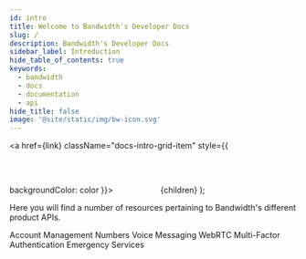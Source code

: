 ---
id: intro
title: Welcome to Bandwidth's Developer Docs
slug: /
description: Bandwidth's Developer Docs
sidebar_label: Introduction
hide_table_of_contents: true
keywords:
  - bandwidth
  - docs
  - documentation
  - api
hide_title: false
image: '@site/static/img/bw-icon.svg'
---


  <a href={link} className="docs-intro-grid-item" style={{
          backgroundColor: color
      }}>
      <Svg width='75px' height='75px' />
      <span className="docs-intro-grid-item-title">{children}</span>
  </a>
);

Here you will find a number of resources pertaining to Bandwidth's different product APIs.

<div className="docs-intro-grid">
    <Product color="#079CEE" link="/docs/account" Svg={accountSvg}>Account Management</Product>
    <Product color="#652B51" link="/docs/numbers" Svg={numbersSvg}>Numbers</Product>
    <Product color="#9a59c5" link="/docs/voice" Svg={voiceSvg}>Voice</Product>
    <Product color="#00bf8c" link="/docs/messaging" Svg={messagingSvg}>Messaging</Product>
    <Product color="#194F7A" link="/docs/webrtc" Svg={webRtcSvg}>WebRTC</Product>
    <Product color="#106149" link="/docs/mfa" Svg={mfaSvg}>Multi-Factor Authentication</Product>
    <Product color="#ff6f47" link="/docs/emergency" Svg={emergencySvg}>Emergency Services</Product>
</div>
